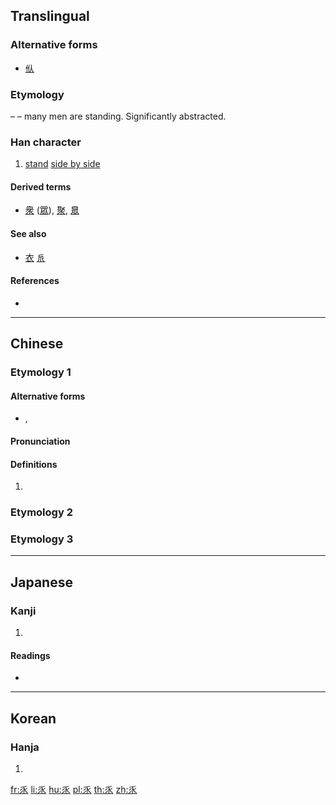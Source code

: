 ==Translingual==

===Alternative forms===
* [[㐺]]

===Etymology===
{{Han simp|㐺}} – {{Han compound|人|人|人|t1=man|ls=ic}} – many men are standing. Significantly abstracted.

===Han character===
{{Han char|rn=4|rad=丿|as=05|sn=6|four=|canj=OHHO}}

# [[stand]] [[side by side]]

====Derived terms====
* [[衆]] ([[眾]]), [[聚]], [[臮]]

====See also====
* [[衣]] [[𠂢]] <!-- graphically similar -->

====References====
* {{Han ref|kx=0082.150|dkj=00139|dj=0166.100|hdz=10038.050|uh=4E51|ud=20049}}

----

==Chinese==
{{zh-forms}}

===Etymology 1===

====Alternative forms====
* {{zh-l|众}}, {{zh-l|㐺}}

====Pronunciation====
{{zh-pron
|m=yín
|c=jam4
|mc=y
|oc=y
|ma=
|cat=v
}}

====Definitions====
{{zh-hanzi}}

# {{rfdef|lang=zh}}

===Etymology 2===
{{zh-see|攀|v}}

===Etymology 3===
{{zh-see|眾|v}}

----

==Japanese==

===Kanji===
{{ja-kanji|grade=|rs=丿05}}

# {{defn|lang=ja|sort=丿05}}

====Readings====
* {{ja-readings|on=[[ぎん]] (gin), [[ごん]] (gon)|kun=[[ならびたつ]] (narabitatsu)}}

----

==Korean==

===Hanja===
{{ko-hanja|hangeul=임|rv=im|mr=im}}

# {{defn|lang=ko|sort=丿05}}

[[fr:乑]]
[[li:乑]]
[[hu:乑]]
[[pl:乑]]
[[th:乑]]
[[zh:乑]]
